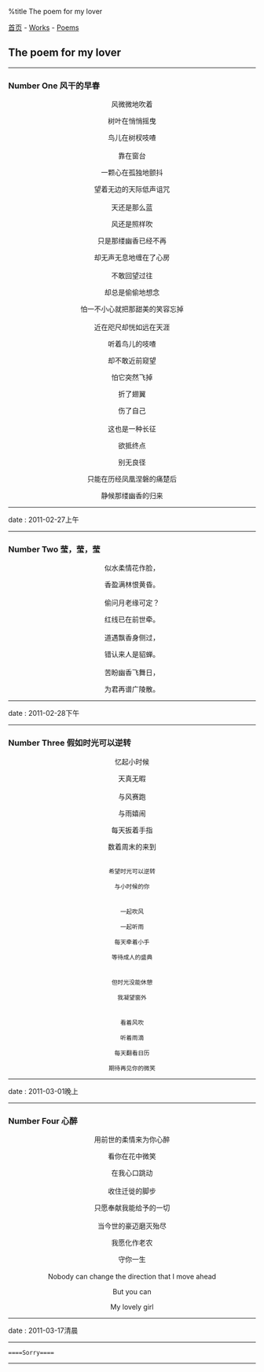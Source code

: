 %title The poem for my lover

[[../../index|首页]] - [[../index|Works]] - [[index|Poems]]
==The poem for my lover==
----
===Number One 风干的早春===
<center>
风微微地吹着

树叶在悄悄摇曳

鸟儿在树杈吱喳<br><br>

靠在窗台

一颗心在孤独地颤抖

望着无边的天际低声诅咒<br><br>

天还是那么蓝

风还是照样吹

只是那缕幽香已经不再

却无声无息地缠在了心房<br><br>

不敢回望过往

却总是偷偷地想念

怕一不小心就把那甜美的笑容忘掉<br><br>

近在咫尺却恍如远在天涯

听着鸟儿的吱喳

却不敢近前窥望

怕它突然飞掉

折了翅翼

伤了自己<br><br>

这也是一种长征

欲抵终点

别无良径

只能在历经凤凰涅磐的痛楚后

静候那缕幽香的归来
</center>
----
<red>date</red> : 2011-02-27上午
----
===Number Two 莹，莹，莹===
<center>
似水柔情花作脸，

香盈满林恨黄昏。<br><br>

偷问月老缘可定？

红线已在前世牵。<br><br>

道遇飘香身侧过，

错认来人是貂蝉。<br><br>

苦盼幽香飞舞日，

为君再谱广陵散。
</center>
----
<red>date</red> : 2011-02-28下午
----
===Number Three 假如时光可以逆转===
<center>
忆起小时候

天真无暇<br><br>

与风赛跑

与雨嬉闹

每天扳着手指

数着周末的来到 <br><br>

 希望时光可以逆转

 与小时候的你<br><br>

 一起吹风

 一起听雨

 每天牵着小手

 等待成人的盛典<br><br>

 但时光没能休憩

 我凝望窗外<br><br>

 看着风吹

 听着雨滴

 每天翻看日历

 期待再见你的微笑
</center>
----
<red>date</red> : 2011-03-01晚上
----
===Number Four 心醉===
<center>
用前世的柔情来为你心醉

看你在花中微笑

在我心口跳动<br><br>

收住迁徙的脚步

只愿奉献我能给予的一切<br><br>

当今世的豪迈磨灭殆尽

我愿化作老农

守你一生<br><br>

Nobody can change the direction that I move ahead

But you can

My lovely girl
</center>
----
<red>date</red> : 2011-03-17清晨
----
 ====Sorry====
----
